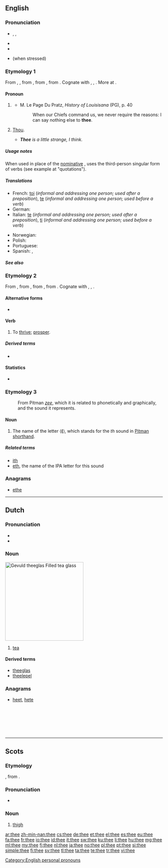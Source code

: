 ==English==
{{wikipedia}}

===Pronunciation===
* {{enPR|''th''ē}}, {{IPA|/ðiː/}}, {{X-SAMPA|/Di:/}}
* {{audio|en-us-thee.ogg|Audio (US)}}
* {{rhymes|iː}}
* {{homophones|the}} (when stressed)

===Etymology 1===
From {{etyl|enm}} {{term|thee|lang=enm}}, {{term|the|lang=enm}}, from {{etyl|ang}} {{term|þe|þē|thee|pos=originally dative, but later also accusative|lang=enm}}, from {{proto|gem-pro|þiz|thee|lang=en}}, from {{proto|ine-pro|te-|second-person singular pronoun|lang=en}}. Cognate with {{etyl|nds|-}} {{term|di||thee|lang=nds}}, {{etyl|de|-}} {{term|dir||thee|pos=dative pron.|lang=de}}, {{etyl|is|-}} {{term|þér||thee|lang=is}}. More at {{l|en|thou}}.

====Pronoun====
{{en-pron|desc=second-person singular, objective case|nominative|thou|reflexive|theeself}}

# {{archaic|literary}} {{non-gloss definition|[[objective case|Objective case]] of '''''[[thou]]'''''.}}
#* M. Le Page Du Pratz, ''History of Louisisana'' (PG), p. 40
#*: When our Chiefs command us, we never require the reasons: I can say nothing else to '''thee'''.
# {{context|Quaker|regcat=Quaker}} {{context|Amish|regcat=Amish}} {{context|Pennsylvania Dutch|regcat=Pennsylvania Dutch}} [[thou|Thou]].
#* '''''Thee''' is a little strange, I think.''

=====Usage notes=====
When used in place of the [[nominative case|nominative]] {{term|thou}}, {{term|thee}} uses the third-person singular form of verbs (see example at "quotations").

=====Translations=====
{{trans-top|Objective case of 'thou'}}
<!-- Grammar details like the ones below belong in the foreign entries, not English translation tables. -->
* French: [[toi]] (''informal and addressing one person; used after a preposition''), [[te]] (''informal and addressing one person; used before a verb'')
* German: {{t+|de|dich}}
* Italian: [[te]] (''informal and addressing one person; used after a preposition''), [[ti]] (''informal and addressing one person; used before a verb'')
{{trans-mid}}
* Norwegian: {{t+|no|deg}}
* Polish: {{t-|pl|cię}}
* Portuguese: {{t+|pt|tu}}
* Spanish: {{t+|es|te}}, {{t+|es|ti}}
{{trans-bottom}}
{{trans-see|thou}}

=====See also=====
{{English personal pronouns}}

===Etymology 2===
From {{etyl|enm}} {{term|theen||to increase, prosper, flourish|lang=enm}}, from {{etyl|ang}} {{term|þeon|þēon|to thrive, prosper, flourish, grow|lang=ang}}, from {{proto|gem-pro|þinhanan|to thrive, succeed|lang=en}}, from {{proto|ine-pro|tenk-||tenkh-|to succeed, turn out well|lang=en}}. Cognate with {{etyl|nl|-}} {{term|gedijen||to flourish, thrive, prosper, succeed|lang=nl}}, {{etyl|de|-}} {{term|gedeihen||to thrive|lang=de}}, {{etyl|got|-}} {{term|||tr=gaþeihan|to increase, thrive|lang=got}}.

====Alternative forms====
* {{l|en|the}} {{qualifier|Scotland}}

====Verb====
{{en-verb|thees|theeing|theed}}

# {{intransitive|archaic|literary|UK|_|dialectal}} To [[thrive]]; [[prosper]].

=====Derived terms=====
* {{l|en|theedom}}

====Statistics====
* {{rank|case|fact|known|315|thee|hope|er|children}}

===Etymology 3===
: From Pitman ''[[zee]]'', which it is related to phonetically and graphically, and the sound it represents.

====Noun====
{{en-noun}}

# The name of the letter ⟨'''('''⟩, which stands for the ''th'' sound {{IPA|/ð/}} in [[Pitman shorthand]].

=====Related terms=====
* [[ith]]
* [[eth]], the name of the IPA letter for this sound

===Anagrams===
* [[ethe#English|ethe]]

[[Category:English personal pronouns]]

----

==Dutch==
{{wikipedia|lang=nl}}

===Pronunciation===
* {{rhymes|eː|lang=nl}}
* {{IPA|/teː/|lang=nl}}

===Noun===
[[Image:Kopje thee.jpg|thumb|250px|''Gevuld <b>thee</b>glas''<br>Filled <b>tea</b> glass]]
{{nl-noun|m|theeën|theetje}}

# [[tea]]

====Derived terms====
* [[theeglas]]
* [[theelepel]]

===Anagrams===
* [[heet]], [[hete]]
<br>
<br>
<br>
<br>
<br>

----

==Scots==

===Etymology===
{{etyl|ang|sco}} {{term|þeoh|þēoh}}, from {{etyl|gem-pro|sco}} {{recons|þeuhan|lang=gem-pro}}.

===Pronunciation===
* {{IPA|/θiː/|lang=sco}}

===Noun===
{{sco-noun}}

# [[thigh]]

[[ar:thee]]
[[zh-min-nan:thee]]
[[cs:thee]]
[[de:thee]]
[[et:thee]]
[[el:thee]]
[[es:thee]]
[[eu:thee]]
[[fa:thee]]
[[fr:thee]]
[[io:thee]]
[[id:thee]]
[[it:thee]]
[[sw:thee]]
[[ku:thee]]
[[li:thee]]
[[hu:thee]]
[[mg:thee]]
[[ml:thee]]
[[my:thee]]
[[fj:thee]]
[[nl:thee]]
[[ja:thee]]
[[no:thee]]
[[pl:thee]]
[[pt:thee]]
[[si:thee]]
[[simple:thee]]
[[fi:thee]]
[[sv:thee]]
[[tl:thee]]
[[ta:thee]]
[[te:thee]]
[[tr:thee]]
[[vi:thee]]